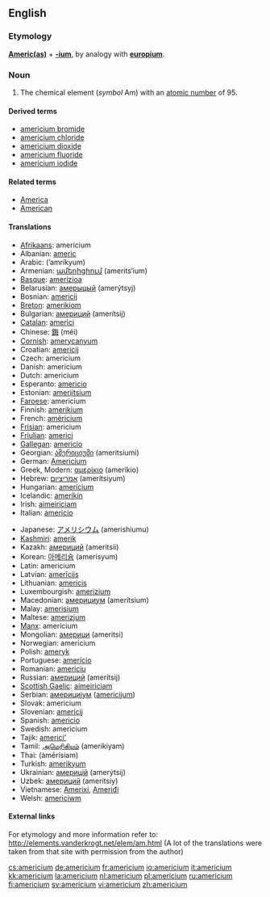{{see|Americium}}
==English==
{{elements|Am|plutonium|Pu|curium|Cm}}

===Etymology===
'''[[America|Americ(as)]]''' + '''[[-ium]]''', by analogy with '''[[europium]]'''.

===Noun===
{{en-noun|-}}
{{wikipedia}}

# {{element}} The chemical element (''symbol'' Am) with an [[atomic number]] of 95.

====Derived terms====
*[[americium bromide]]
*[[americium chloride]]
*[[americium dioxide]]
*[[americium fluoride]]
*[[americium iodide]]

====Related terms====
*[[America]]
*[[American]]

====Translations====
{{trans-top|chemical element with atomic number 95}}
*[[Afrikaans]]: americium
*Albanian: [[americ]]
*Arabic: {{ARchar|[[أمريكيوم]]}} (’amríkyum) {{m}}
*Armenian: [[ամերիցիում]] (amerits‘ium)
*[[Basque]]: [[amerizioa]]
*Belarusian: [[амерыцый]] (amerýtsyj) {{m}}
*Bosnian: [[americij]]
*[[Breton]]: [[amerikiom]]
*Bulgarian: [[америций]] (amerítsij) {{m}}
*[[Catalan]]: [[americi]]
*Chinese: [[鋂]] (méi)
*[[Cornish]]: [[amerycanyum]]
*Croatian: [[americij]]
*Czech: americium
*Danish: americium
*Dutch: americium {{n}}
*Esperanto: [[americio]]
*Estonian: [[ameriitsium]]
*[[Faroese]]: americium
*Finnish: [[amerikium]]
*French: [[américium]] {{m}}
*[[Frisian]]: americium
*[[Friulian]]: [[americi]]
*[[Gallegan]]: [[americio]]
*Georgian: [[ამერიციუმი]] (ameritsiumi)
*German: [[Americium]] {{n}}
*Greek, Modern: [[αμερίκιο]] (ameríkio) {{n}}
*Hebrew: [[אמריציום]] (amerítsiyum)
*Hungarian: [[amerícium]]
*Icelandic: [[ameríkín]]
*Irish: [[aimeiriciam]]
*Italian: [[americio]] {{m}}
{{trans-mid}}
*Japanese: [[アメリシウム]] (amerishiumu)
*[[Kashmiri]]: [[amerik]]
*Kazakh: [[америций]] (ameritsii)
*Korean: [[아메리슘]] (amerisyum)
*Latin: americium {{n}}
*Latvian: [[amerīcijs]]
*Lithuanian: [[americis]]
*Luxembourgish: [[amerizium]]
*Macedonian: [[америциум]] (amerítsium) {{m}}
*Malay: [[amerisium]]
*Maltese: [[amerizjum]]
*[[Manx]]: americium
*Mongolian: [[америци]] (ameritsi)
*Norwegian: americium
*Polish: [[ameryk]] {{m}}
*Portuguese: [[amerício]] {{m}}
*Romanian: [[americiu]] {{n}}
*Russian: [[америций]] (amerítsij) {{m}}
*[[Scottish Gaelic]]: [[aimeiriciam]]
*Serbian: [[америциjум]] ([[americijum]]) {{m}}
*Slovak: americium
*Slovenian: [[americij]]
*Spanish: [[americio]] {{m}}
*Swedish: americium
*Tajik: [[americi']]
*Tamil: [[அமெரிகியம்]] (amerikiyam)
*Thai: {{THchar|[[อะเมริเซียม]]}} (àmērísiam)
*Turkish: [[amerikyum]]
*Ukrainian: [[америцiй]] (amerýtsij) {{m}}
*Uzbek: [[америций]] (ameritsiy)
*Vietnamese: [[Amerixi]], [[Ameriđi]]
*Welsh: [[americiwm]]
{{trans-bottom}}

====External links====
For etymology and more information refer to:
http://elements.vanderkrogt.net/elem/am.html
(A lot of the translations were taken from that site with permission from the author)

[[cs:americium]]
[[de:americium]]
[[fr:americium]]
[[io:americium]]
[[it:americium]]
[[kk:americium]]
[[la:americium]]
[[nl:americium]]
[[pl:americium]]
[[ru:americium]]
[[fi:americium]]
[[sv:americium]]
[[vi:americium]]
[[zh:americium]]
